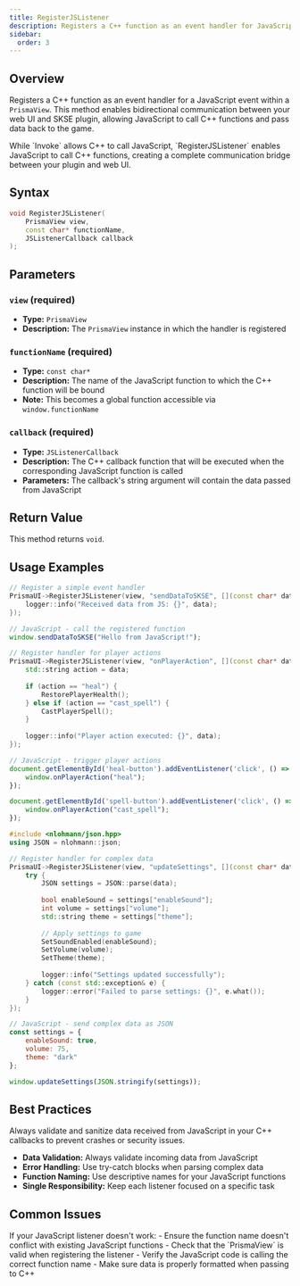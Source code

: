 ```yaml
---
title: RegisterJSListener
description: Registers a C++ function as an event handler for JavaScript events within a PrismaView
sidebar:
  order: 3
---
```



## Overview

Registers a C++ function as an event handler for a JavaScript event within a `PrismaView`. This method enables bidirectional communication between your web UI and SKSE plugin, allowing JavaScript to call C++ functions and pass data back to the game.

<Aside type="tip" title="Bidirectional Communication">
While `Invoke` allows C++ to call JavaScript, `RegisterJSListener` enables JavaScript to call C++ functions, creating a complete communication bridge between your plugin and web UI.
</Aside>

## Syntax

```cpp
void RegisterJSListener(
    PrismaView view, 
    const char* functionName, 
    JSListenerCallback callback
);
```

## Parameters

### `view` (required)
- **Type:** `PrismaView`
- **Description:** The `PrismaView` instance in which the handler is registered

### `functionName` (required)
- **Type:** `const char*`
- **Description:** The name of the JavaScript function to which the C++ function will be bound
- **Note:** This becomes a global function accessible via `window.functionName`

### `callback` (required)
- **Type:** `JSListenerCallback`
- **Description:** The C++ callback function that will be executed when the corresponding JavaScript function is called
- **Parameters:** The callback's string argument will contain the data passed from JavaScript

## Return Value

This method returns `void`.

## Usage Examples

<Tabs>
<TabItem label="Basic Event Handler">

```cpp
// Register a simple event handler
PrismaUI->RegisterJSListener(view, "sendDataToSKSE", [](const char* data) -> void {
    logger::info("Received data from JS: {}", data);
});
```

```js
// JavaScript - call the registered function
window.sendDataToSKSE("Hello from JavaScript!");
```

</TabItem>
<TabItem label="Player Action Handler">

```cpp
// Register handler for player actions
PrismaUI->RegisterJSListener(view, "onPlayerAction", [](const char* data) -> void {
    std::string action = data;
    
    if (action == "heal") {
        RestorePlayerHealth();
    } else if (action == "cast_spell") {
        CastPlayerSpell();
    }
    
    logger::info("Player action executed: {}", data);
});
```

```js
// JavaScript - trigger player actions
document.getElementById('heal-button').addEventListener('click', () => {
    window.onPlayerAction("heal");
});

document.getElementById('spell-button').addEventListener('click', () => {
    window.onPlayerAction("cast_spell");
});
```

</TabItem>
<TabItem label="JSON Data Exchange">

```cpp
#include <nlohmann/json.hpp>
using JSON = nlohmann::json;

// Register handler for complex data
PrismaUI->RegisterJSListener(view, "updateSettings", [](const char* data) -> void {
    try {
        JSON settings = JSON::parse(data);
        
        bool enableSound = settings["enableSound"];
        int volume = settings["volume"];
        std::string theme = settings["theme"];
        
        // Apply settings to game
        SetSoundEnabled(enableSound);
        SetVolume(volume);
        SetTheme(theme);
        
        logger::info("Settings updated successfully");
    } catch (const std::exception& e) {
        logger::error("Failed to parse settings: {}", e.what());
    }
});
```

```js
// JavaScript - send complex data as JSON
const settings = {
    enableSound: true,
    volume: 75,
    theme: "dark"
};

window.updateSettings(JSON.stringify(settings));
```

</TabItem>
</Tabs>

## Best Practices

<Aside type="tip" title="Error Handling">
Always validate and sanitize data received from JavaScript in your C++ callbacks to prevent crashes or security issues.
</Aside>

- **Data Validation:** Always validate incoming data from JavaScript
- **Error Handling:** Use try-catch blocks when parsing complex data
- **Function Naming:** Use descriptive names for your JavaScript functions
- **Single Responsibility:** Keep each listener focused on a specific task

## Common Issues

<Aside type="caution" title="Troubleshooting">
If your JavaScript listener doesn't work:
- Ensure the function name doesn't conflict with existing JavaScript functions
- Check that the `PrismaView` is valid when registering the listener
- Verify the JavaScript code is calling the correct function name
- Make sure data is properly formatted when passing to C++
</Aside>
